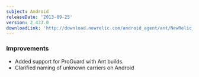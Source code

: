 ```yaml
---
subject: Android
releaseDate: '2013-09-25'
version: 2.433.0
downloadLink: 'http://download.newrelic.com/android_agent/ant/NewRelic_Android_Agent_2.433.0.zip'
---
```


### Improvements

* Added support for ProGuard with Ant builds.
* Clarified naming of unknown carriers on Android
